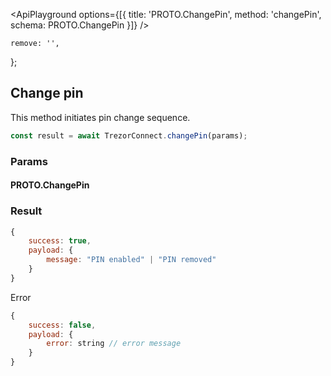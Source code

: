 

<ApiPlayground
    options={[{ title: 'PROTO.ChangePin', method: 'changePin', schema: PROTO.ChangePin }]}
/>

    remove: '',
};

## Change pin

This method initiates pin change sequence.

```javascript
const result = await TrezorConnect.changePin(params);
```

### Params

<CommonParamsLink />

#### PROTO.ChangePin

<ParamsTable schema={PROTO.ChangePin} descriptions={paramDescriptions} />

### Result

```javascript
{
    success: true,
    payload: {
        message: "PIN enabled" | "PIN removed"
    }
}

```

Error

```javascript
{
    success: false,
    payload: {
        error: string // error message
    }
}
```
